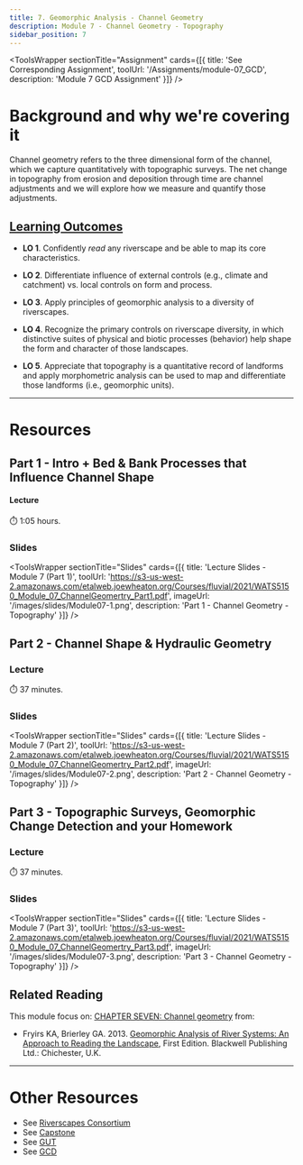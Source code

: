```yaml
---
title: 7. Geomorphic Analysis - Channel Geometry
description: Module 7 - Channel Geometry - Topography
sidebar_position: 7
---
```



<ToolsWrapper
  sectionTitle="Assignment"
  cards={[{
    title: 'See Corresponding Assignment',
    toolUrl: '/Assignments/module-07_GCD',
    description: 'Module 7 GCD Assignment'
  }]}
/>

# Background and why we're covering it

Channel geometry refers to the three dimensional form of the channel, which we capture quantitatively with topographic surveys. The net change in topography from erosion and deposition through time are channel adjustments and we will explore how we measure and quantify those adjustments.

## [Learning Outcomes](/syllabus/#course-objectives)

- **LO 1**. Confidently *read* any riverscape and be able to map its core characteristics.

- **LO 2**. Differentiate influence of external controls (e.g., climate and catchment) vs. local controls on form and process. 

- **LO 3**. Apply principles of geomorphic analysis to a diversity of riverscapes.

- **LO 4**. Recognize the primary controls on riverscape diversity, in which distinctive suites of physical and biotic processes (behavior) help shape the form and character of those landscapes. 

- **LO 5**. Appreciate that topography is a quantitative record of landforms and apply morphometric analysis can be used to map and differentiate those landforms (i.e., geomorphic units).

   

------

# Resources

## Part 1 -  Intro + Bed & Bank Processes that Influence Channel Shape
#### Lecture

<YouTubeEmbed videoId="PL0ZiZg4rilzLiYfUYTGS71wO9kXPrfLgl" />

⏱️ 1:05 hours.

### Slides


<ToolsWrapper
  sectionTitle="Slides"
  cards={[{
    title: 'Lecture Slides - Module 7 (Part 1)',
    toolUrl: 'https://s3-us-west-2.amazonaws.com/etalweb.joewheaton.org/Courses/fluvial/2021/WATS5150_Module_07_ChannelGeomertry_Part1.pdf',
    imageUrl: '/images/slides/Module07-1.png',
    description: 'Part 1 - Channel Geometry - Topography'
  }]}
/>


## Part 2 - Channel Shape & Hydraulic Geometry
### Lecture

<YouTubeEmbed videoId="PL0ZiZg4rilzKIfCyGnxhnHBypu34GYDQy" />

⏱️ 37 minutes.

### Slides


<ToolsWrapper
  sectionTitle="Slides"
  cards={[{
    title: 'Lecture Slides - Module 7 (Part 2)',
    toolUrl: 'https://s3-us-west-2.amazonaws.com/etalweb.joewheaton.org/Courses/fluvial/2021/WATS5150_Module_07_ChannelGeomertry_Part2.pdf',
    imageUrl: '/images/slides/Module07-2.png',
    description: 'Part 2 - Channel Geometry - Topography'
  }]}
/>


## Part 3 - Topographic Surveys, Geomorphic Change Detection and your Homework
### Lecture

<YouTubeEmbed videoId="PL0ZiZg4rilzKLa9vIr0mGI1CwxoCXpi8S" />

⏱️ 37 minutes.

### Slides


<ToolsWrapper
  sectionTitle="Slides"
  cards={[{
    title: 'Lecture Slides - Module 7 (Part 3)',
    toolUrl: 'https://s3-us-west-2.amazonaws.com/etalweb.joewheaton.org/Courses/fluvial/2021/WATS5150_Module_07_ChannelGeomertry_Part3.pdf',
    imageUrl: '/images/slides/Module07-3.png',
    description: 'Part 3 - Channel Geometry - Topography'
  }]}
/>


## Related Reading

This module focus on: [CHAPTER SEVEN: Channel geometry](https://ebookcentral-proquest-com.dist.lib.usu.edu/lib/usu/reader.action?docID=1032536&ppg=132) from:
- Fryirs KA, Brierley GA. 2013. [Geomorphic Analysis of River Systems: An Approach to Reading the Landscape](https://www.wiley.com/en-au/Geomorphic+Analysis+of+River+Systems%3A+An+Approach+to+Reading+the+Landscape-p-9781405192743), First Edition.  Blackwell Publishing Ltd.: Chichester, U.K.


-----
# Other Resources

- See [Riverscapes Consortium](http://riverscapes.net)
- See [Capstone](http://capstone.restoration.usu.edu)
- See [GUT](http://gut.riverscapes.xyz)
- See [GCD](http://gcd.riverscapes.xyz)
